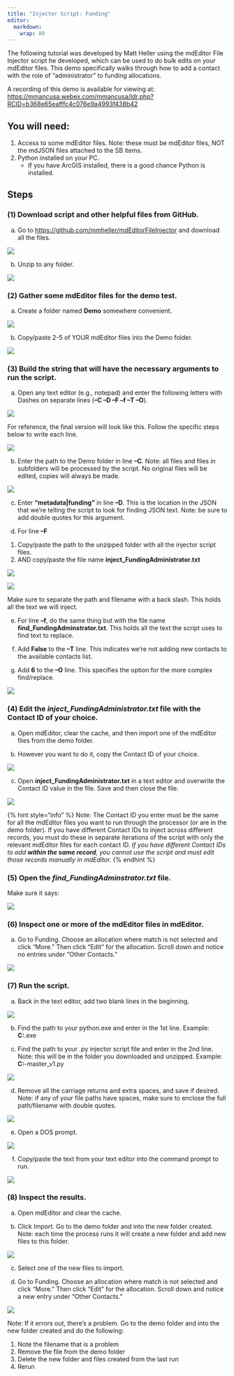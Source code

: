 ```yaml
---
title: "Injector Script: Funding"
editor: 
  markdown: 
    wrap: 80
---
```


The following tutorial was developed by Matt Heller using the mdEditor File
Injector script he developed, which can be used to do bulk edits on your
mdEditor files. This demo specifically walks through how to add a contact with
the role of "administrator" to funding allocations.

A recording of this demo is available for viewing at:
<https://mmancusa.webex.com/mmancusa/ldr.php?RCID=b368e65eafffc4c076e9a4993f438b42>

## You will need:

1.  Access to some mdEditor files. Note: these must be mdEditor files, NOT the
    mdJSON files attached to the SB items.
2.  Python installed on your PC.
    -   If you have ArcGIS installed, there is a good chance Python is
        installed.

## Steps

### (1) Download script and other helpful files from GitHub.

a.  Go to <https://github.com/mmheller/mdEditorFileInjector> and download all
    the files.

![](../../assets/injector_download_script_1.png)

b.  Unzip to any folder.

![](../../assets/injector_unzip_1.png)

### (2) Gather some mdEditor files for the demo test.

a.  Create a folder named **Demo** somewhere convenient.

![](../../assets/injector_demo_folder.png)

b.  Copy/paste 2-5 of YOUR mdEditor files into the Demo folder.

![](../../assets/injector_demo_files.png)

### (3) Build the string that will have the necessary arguments to run the script.

a.  Open any text editor (e.g., notepad) and enter the following letters with
    Dashes on separate lines (**–C –D –F –f –T –O**).

![](../../assets/injector_script_1.png)

For reference, the final version will look like this. Follow the specific steps
below to write each line.

![](../../assets/injector_script_2_1.png)

b.  Enter the path to the Demo folder in line **–C**. Note: all files and files
    in subfolders will be processed by the script. No original files will be
    edited, copies will always be made.

![](../../assets/injector_demo_path_paste.png)

c.  Enter **“metadata\|funding”** in line **–D**. This is the location in the
    JSON that we’re telling the script to look for finding JSON text. Note: be
    sure to add double quotes for this argument.

d.  For line **–F**

```{=html}
<!-- -->
```
1.  Copy/paste the path to the unzipped folder with all the injector script
    files.
2.  AND copy/paste the file name **inject_FundingAdministrator.txt**

![](../../assets/injector_copy_path.png)

![](../../assets/injector_copy_filename.png)

Make sure to separate the path and filename with a back slash. This holds all
the text we will inject.

e.  For line **–f**, do the same thing but with the file name
    **find_FundingAdminstrator.txt**. This holds all the text the script uses to
    find text to replace.

f.  Add **False** to the **–T** line. This indicates we’re not adding new
    contacts to the available contacts list.

g.  Add **6** to the **–O** line. This specifies the option for the more complex
    find/replace.

![](../../assets/injector_script_2.png)

### (4) Edit the *inject_FundingAdministrator.txt* file with the Contact ID of your choice.

a.  Open mdEditor, clear the cache, and then import one of the mdEditor files
    from the demo folder.

b.  However you want to do it, copy the Contact ID of your choice.

![](../../assets/injector_contactid.png)

c.  Open **inject_FundingAdministrator.txt** in a text editor and overwrite the
    Contact ID value in the file. Save and then close the file.

![](../../assets/injector_contactid_save.png)

{% hint style="info" %} Note: The Contact ID you enter must be the same for all
the mdEditor files you want to run through the processor (or are in the demo
folder). If you have different Contact IDs to inject across different records,
you must do these in separate iterations of the script with only the relevant
mdEditor files for each contact ID. *If you have different Contact IDs to add
**within the same record**, you cannot use the script and must edit those
records manually in mdEditor.* {% endhint %}

### (5) Open the *find_FundingAdminstrator.txt* file.

Make sure it says:

![](../../assets/injector_matchingfalse.png)

### (6) Inspect one or more of the mdEditor files in mdEditor.

a.  Go to Funding. Choose an allocation where match is not selected and click
    "More." Then click "Edit" for the allocation. Scroll down and notice no
    entries under “Other Contacts.”

![](../../assets/injector_othercontacts_none.png)

### (7) Run the script.

a.  Back in the text editor, add two blank lines in the beginning.

![](../../assets/injector_script_blanklines.png)

b.  Find the path to your python.exe and enter in the 1st line. Example:
    **C:**\Python27\ArcGISx6410.6\python.exe

c.  Find the path to your .py injector script file and enter in the 2nd line.
    Note: this will be in the folder you downloaded and unzipped. Example:
    **C:**\Temp\mdEditorFileInjector-master\mdEditorFileInjector\_v1.py

![](../../assets/injector_script_4.png)

d.  Remove all the carriage returns and extra spaces, and save if desired. Note:
    if any of your file paths have spaces, make sure to enclose the full
    path/filename with double quotes.

![](../../assets/injector_script_5.png)

e.  Open a DOS prompt.

![](../../assets/injector_dosprompt_1.png)

f.  Copy/paste the text from your text editor into the command prompt to run.

![](../../assets/injector_dos_paste_1.png)

### (8) Inspect the results.

a.  Open mdEditor and clear the cache.

b.  Click Import. Go to the demo folder and into the new folder created. Note:
    each time the process runs it will create a new folder and add new files to
    this folder.

![](../../assets/injector_newfiles_1.png)

c.  Select one of the new files to import.

d.  Go to Funding. Choose an allocation where match is not selected and click
    "More." Then click "Edit" for the allocation. Scroll down and notice a new
    entry under “Other Contacts.”

![](../../assets/injector_othercontacts_updated.png)

Note: If it errors out, there’s a problem. Go to the demo folder and into the
new folder created and do the following:

1.  Note the filename that is a problem
2.  Remove the file from the demo folder
3.  Delete the new folder and files created from the last run
4.  Rerun
